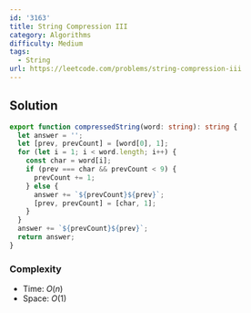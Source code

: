 ```yaml
---
id: '3163'
title: String Compression III
category: Algorithms
difficulty: Medium
tags:
  - String
url: https://leetcode.com/problems/string-compression-iii
---
```


## Solution

```typescript showLineNumbers
export function compressedString(word: string): string {
  let answer = '';
  let [prev, prevCount] = [word[0], 1];
  for (let i = 1; i < word.length; i++) {
    const char = word[i];
    if (prev === char && prevCount < 9) {
      prevCount += 1;
    } else {
      answer += `${prevCount}${prev}`;
      [prev, prevCount] = [char, 1];
    }
  }
  answer += `${prevCount}${prev}`;
  return answer;
}
```

### Complexity

- Time: $O(n)$
- Space: $O(1)$
